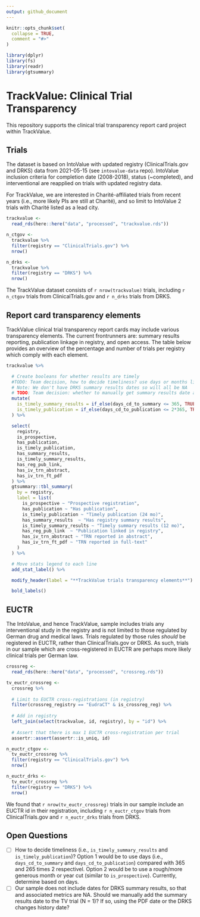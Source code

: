 ```yaml
---
output: github_document
---
```


<!-- README.md is generated from README.Rmd. Please edit that file -->

```r
knitr::opts_chunk$set(
  collapse = TRUE,
  comment = "#>"
)

library(dplyr)
library(fs)
library(readr)
library(gtsummary)
```

# TrackValue: Clinical Trial Transparency

This repository supports the clinical trial transparency report card project within TrackValue.

## Trials

The dataset is based on IntoValue with updated registry (ClinicalTrials.gov and DRKS) data from 2021-05-15 (see `intovalue-data` repo). IntoValue inclusion criteria for completion date (2008-2018), status (~completed), and interventional are reapplied on trials with updated registry data.

For TrackValue, we are interested in Charité-affiliated trials from recent years (i.e., more likely PIs are still at Charité), and so limit to IntoValue 2 trials with Charité listed as a lead city.

```r

trackvalue <-
  read_rds(here::here("data", "processed", "trackvalue.rds"))

n_ctgov <-
  trackvalue %>% 
  filter(registry == "ClinicalTrials.gov") %>% 
  nrow()

n_drks <-
  trackvalue %>% 
  filter(registry == "DRKS") %>% 
  nrow()
```

The TrackValue dataset consists of `r nrow(trackvalue)` trials, including `r n_ctgov` trials from ClinicalTrials.gov and `r n_drks` trials from DRKS.


## Report card transparency elements
TrackValue clinical trial transparency report cards may include various transparency elements. The current frontrunners are: summary results reporting, publication linkage in registry, and open access. The table below provides an overview of the percentage and number of trials per registry which comply with each element.

```r

trackvalue %>%

  # Create booleans for whether results are timely
  #TODO: Team decision, how to decide timeliness? use days or months like with is_prospective? For now use days but may not be the keeper
  # Note: We don't have DRKS summary results dates so will all be NA
  # TODO: Team decision: whether to manually get summary results date and whether from pdf or history. N = 1 in our sample!
  mutate(
    is_timely_summary_results = if_else(days_cd_to_summary <= 365, TRUE, FALSE),
    is_timely_publication = if_else(days_cd_to_publication <= 2*365, TRUE, FALSE)
  ) %>%

  select(
    registry,
    is_prospective,
    has_publication,
    is_timely_publication,
    has_summary_results,
    is_timely_summary_results,
    has_reg_pub_link,
    has_iv_trn_abstract,
    has_iv_trn_ft_pdf
  ) %>%
  gtsummary::tbl_summary(
    by = registry,
    label = list(
      is_prospective ~ "Prospective registration",
      has_publication ~ "Has publication",
      is_timely_publication ~ "Timely publication (24 mo)",
      has_summary_results  ~ "Has registry summary results",
      is_timely_summary_results ~ "Timely summary results (12 mo)",
      has_reg_pub_link  ~ "Publication linked in registry",
      has_iv_trn_abstract ~ "TRN reported in abstract",
      has_iv_trn_ft_pdf ~ "TRN reported in full-text"
    )
  ) %>%

  # Move stats legend to each line
  add_stat_label() %>%

  modify_header(label = "**TrackValue trials transparency elements**") %>%

  bold_labels()

```


## EUCTR
The IntoValue, and hence TrackValue, sample includes trials any interventional study in the registry and is not limited to those regulated by German drug and medical laws. Trials regulated by those rules *should* be registered in EUCTR, rather than ClinicalTrials.gov or DRKS. As such, trials in our sample which are cross-registered in EUCTR are perhaps more likely clinical trials per German law.

```r

crossreg <-
  read_rds(here::here("data", "processed", "crossreg.rds"))

tv_euctr_crossreg <-
  crossreg %>%
  
  # Limit to EUCTR cross-registrations (in registry)
  filter(crossreg_registry == "EudraCT" & is_crossreg_reg) %>%
  
  # Add in registry
  left_join(select(trackvalue, id, registry), by = "id") %>% 
  
  # Assert that there is max 1 EUCTR cross-registration per trial
  assertr::assert(assertr::is_uniq, id)

n_euctr_ctgov <-
  tv_euctr_crossreg %>% 
  filter(registry == "ClinicalTrials.gov") %>% 
  nrow()

n_euctr_drks <-
  tv_euctr_crossreg %>% 
  filter(registry == "DRKS") %>% 
  nrow()

```
We found that `r nrow(tv_euctr_crossreg)` trials in our sample include an EUCTR id in their registration, including `r n_euctr_ctgov` trials from ClinicalTrials.gov and `r n_euctr_drks` trials from DRKS.

## Open Questions
- [ ] How to decide timeliness (i.e., `is_timely_summary_results` and `is_timely_publication`)? Option 1 would be to use days (i.e., `days_cd_to_summary` and `days_cd_to_publication`) compared with 365 and 265 times 2 respectivel. Option 2 would be to use a rough/more generous month or year cut (similar to `is_prospective`). Currently, determine based on days.
- [ ] Our sample does not include dates for DRKS summary results, so that and associated metrics are NA. Should we manually add the summary results date to the TV trial (N = 1)? If so, using the PDF date or the DRKS changes history date?
